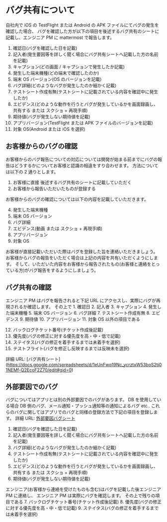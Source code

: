 # バグ共有について

自社内で iOS の TestFlight または Android の APK ファイルにてバグの発生を確認した場合、
バグを確認した方が以下の項目を後述するバグ共有のシートに記載し、エンジニア PM に mattermost で報告します。

1. 確認日(バグを確認した日を記載)
2. 記入者(発生要因等を詳しく聞く場合にバグ共有シートへ記載した方の名前を記載)
3. キャプション(どの画面 / キャプションで発生したか記載)
4. 発生した端末機種(どの端末で確認したのか)
5. 端末 OS バージョン(OS のバージョンを記載)
6. バグ詳細(どのようなバグが発生したのか細かく記載)
7. テストシート作成有無(テストシートに記載されている内容を確認中に発生したか)
8. エビデンス(どのような動作を行うとバグが発生しているかを画面録画し、共有する または スクショ + 再現手順)
9. 期待値(バグが発生しない期待値を記載)
10. アプリバージョン(TestFlight または APK ファイルのバージョンを記載)
11. 対象 OS(Android または iOS を選択)

## お客様からのバグの確認

お客様からのバグ報告についての対応については開発が始まる前までにバグの報告はどうするかについてお客様と認識の相違をすり合わせます。
方法については以下の 2 通りとします。

1. お客様に直接 後述するバグ共有のシートに記載していただく
2. お客様から報告いただいたものが登録する

お客様からのバグの確認については以下の内容を記載していただきます。

4. 発生した端末機種
5. 端末 OS バージョン
6. バグ詳細
7. エビデンス(動画 または スクショ + 再現手順)
8. アプリバージョン
9. 対象 OS

お客様が直接記載いただいた際はバグを登録した旨を連絡いただきましょう。
お客様からバグの報告をいただく場合は上記の内容を共有いただくようにします。
そして、いただいた内容をお客様から報告されたもの(お客様と連絡をとっている方)がバグ報告をするようにしましょう。

## バグ共有の確認

エンジニア PM はバグを報告されると下記 URL にアクセスし、実際にバグが再現されるか確認します。
その上で 1. 確認日 2. 記入者 3. キャプション 4. 発生した端末機種 5. 端末 OS バージョン 6. バグ詳細 7. テストシート作成有無 8. エビデンス 9. 期待値 10. アプリバージョン 11. 対象 OS 以外の項目である

12. バックログチケット番号(チケット作成後記載)
13. 優先度(バグの修正に対する優先度を高・中・低で記載)
14. ステイタス(バグの修正を着手するまでは未着手を選択)
15. テストフライト(バグを修正し反映するまでは反映未を選択)

詳細 URL: [バグ共有シート] (https://docs.google.com/spreadsheets/d/1eUnFwq19Nc_ycrztxW53boS2ti01NEMf-Q2EcoF2Z70/edit#gid=0)

## 外部要因でのバグ

バグについてはアプリとは別の外部要因でのバグがあります。
DB を使用している場合 DB 側のバグ、メール通知・プッシュ通知等の通知によるバグ etc..
これらのバグに関してはアプリでのバグと同様の登録方法で下記の項目を登録します。
詳細 URL: [外部要因バグシート](https://docs.google.com/spreadsheets/d/1eUnFwq19Nc_ycrztxW53boS2ti01NEMf-Q2EcoF2Z70/edit#gid=1754347061)

1. 確認日(バグを確認した日を記載)
2. 記入者(発生要因等を詳しく聞く場合にバグ共有シートへ記載した方の名前を記載)
3. バグ詳細(どのようなバグが発生したのか細かく記載)
4. テストシート作成有無(テストシートに記載されている内容を確認中に発生したか)
5. エビデンス(どのような動作を行うとバグが発生しているかを画面録画し、共有する または スクショ + 再現手順)
6. 期待値(バグが発生しない期待値を記載)

エンジニア(お客様から連絡を受けたものも含む)はバグを記載した後エンジニア PM に連絡し、
エンジニア PM は実際にバグを確認します。
その上で残りの項目である 7. バックログチケット番号(チケット作成後記載) 8. 優先度(バグの修正に対する優先度を高・中・低で記載) 9. ステイタス(バグの修正を着手するまでは未着手を選択)
